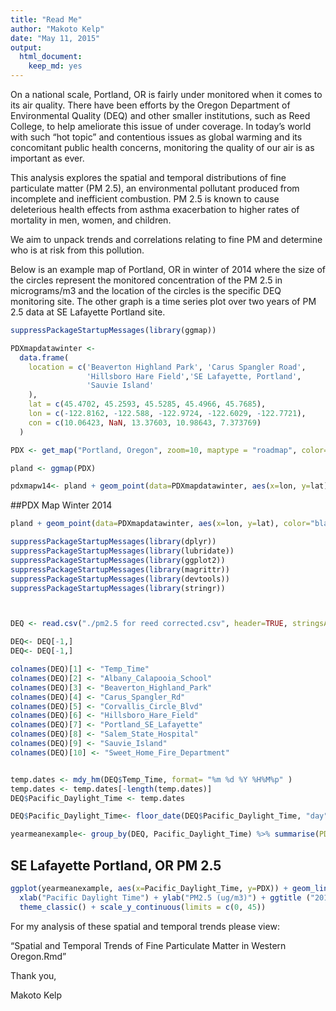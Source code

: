 ```yaml
---
title: "Read Me"
author: "Makoto Kelp"
date: "May 11, 2015"
output:
  html_document:
    keep_md: yes
---
```


On a national scale, Portland, OR is fairly under monitored when it comes to its air quality. There have been efforts by the Oregon Department of Environmental Quality (DEQ) and other smaller institutions, such as Reed College, to help ameliorate this issue of under coverage. In today's world with such "hot topic" and contentious issues as global warming and its concomitant public health concerns, monitoring the quality of our air is as important as ever.    

This analysis explores the spatial and temporal distributions of fine particulate matter (PM 2.5), an environmental pollutant produced from incomplete and inefficient combustion. PM 2.5 is known to cause deleterious health effects from asthma exacerbation to higher rates of mortality in men, women, and children. 

We aim to unpack trends and correlations relating to fine PM and determine who is at risk from this pollution. 

Below is an example map of Portland, OR in winter of 2014 where the size of the circles represent the monitored concentration of the PM 2.5 in micrograms/m3 and the location of the circles is the specific DEQ monitoring site. The other graph is a time series plot over two years of PM 2.5 data at SE Lafayette Portland site.   


```r
suppressPackageStartupMessages(library(ggmap))

PDXmapdatawinter <- 
  data.frame(
    location = c('Beaverton Highland Park', 'Carus Spangler Road', 
                 'Hillsboro Hare Field','SE Lafayette, Portland', 
                 'Sauvie Island'
    ),
    lat = c(45.4702, 45.2593, 45.5285, 45.4966, 45.7685),
    lon = c(-122.8162, -122.588, -122.9724, -122.6029, -122.7721),
    con = c(10.06423, NaN, 13.37603, 10.98643, 7.373769)
  )

PDX <- get_map("Portland, Oregon", zoom=10, maptype = "roadmap", color= "color")

pland <- ggmap(PDX)

pdxmapw14<- pland + geom_point(data=PDXmapdatawinter, aes(x=lon, y=lat), color="black", size=PDXmapdatawinter$con, alpha=0.7)
```


##PDX Map Winter 2014
```r
pland + geom_point(data=PDXmapdatawinter, aes(x=lon, y=lat), color="black", size=PDXmapdatawinter$con, alpha=0.7)
```




```r

suppressPackageStartupMessages(library(dplyr))
suppressPackageStartupMessages(library(lubridate))
suppressPackageStartupMessages(library(ggplot2))
suppressPackageStartupMessages(library(magrittr))
suppressPackageStartupMessages(library(devtools))
suppressPackageStartupMessages(library(stringr))



DEQ <- read.csv("./pm2.5 for reed corrected.csv", header=TRUE, stringsAsFactors = FALSE) %>% select(-X) %>% tbl_df()

DEQ<- DEQ[-1,] 
DEQ<- DEQ[-1,]

colnames(DEQ)[1] <- "Temp_Time"
colnames(DEQ)[2] <- "Albany_Calapooia_School"
colnames(DEQ)[3] <- "Beaverton_Highland_Park"
colnames(DEQ)[4] <- "Carus_Spangler_Rd"
colnames(DEQ)[5] <- "Corvallis_Circle_Blvd"
colnames(DEQ)[6] <- "Hillsboro_Hare_Field"
colnames(DEQ)[7] <- "Portland_SE_Lafayette"
colnames(DEQ)[8] <- "Salem_State_Hospital"
colnames(DEQ)[9] <- "Sauvie_Island"
colnames(DEQ)[10] <- "Sweet_Home_Fire_Department"


temp.dates <- mdy_hm(DEQ$Temp_Time, format= "%m %d %Y %H%M%p" )
temp.dates <- temp.dates[-length(temp.dates)]
DEQ$Pacific_Daylight_Time <- temp.dates

DEQ$Pacific_Daylight_Time<- floor_date(DEQ$Pacific_Daylight_Time, "day")

yearmeanexample<- group_by(DEQ, Pacific_Daylight_Time) %>% summarise(PDX=mean(as.numeric(Portland_SE_Lafayette)))
```
## SE Lafayette Portland, OR PM 2.5 
```r
ggplot(yearmeanexample, aes(x=Pacific_Daylight_Time, y=PDX)) + geom_line(color = "firebrick")+ 
  xlab("Pacific Daylight Time") + ylab("PM2.5 (ug/m3)") + ggtitle ("2013-14 SE Lafayette Portland") + 
  theme_classic() + scale_y_continuous(limits = c(0, 45))

```


For my analysis of these spatial and temporal trends please view:

"Spatial and Temporal Trends of Fine Particulate Matter in Western Oregon.Rmd"

Thank you,

Makoto Kelp
